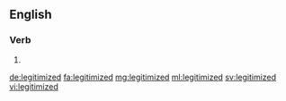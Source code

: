 ==English==

===Verb===
{{head|en|verb form}}

# {{en-past of|legitimize}}

[[de:legitimized]]
[[fa:legitimized]]
[[mg:legitimized]]
[[ml:legitimized]]
[[sv:legitimized]]
[[vi:legitimized]]